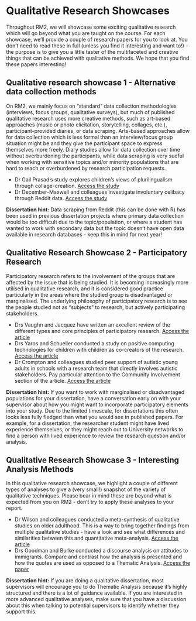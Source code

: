 # Qualitative Research Showcases {#appendix_a_showcase}

Throughout RM2, we will showcase some exciting qualitative research which will go beyond what you are taught on the course. For each showcase, we'll provide a couple of research papers for you to look at. You don't need to read these in full (unless you find it interesting and want to!) - the purpose is to give you a little taster of the multifaceted and creative things that can be achieved with qualitative methods.  We hope that you find these papers interesting! 

## Qualitative research showcase 1 - Alternative data collection methods

On RM2, we mainly focus on "standard" data collection methodologies (interviews, focus groups, qualitative surveys), but much of published qualitative research uses more creative methods, such as art-based approaches (music or photo elicitation, storytelling, collages, etc.), participant-provided diaries, or data scraping. Arts-based approaches allow for data collection which is less formal than an interview/focus group situation might be and they give the participant space to express themselves more freely. Diary studies allow for data collection over time without overburdening the participants, while data scraping is very sueful when working with sensitive topics and/or minority populations that are hard to reach or overburdened by research participation requests. 

- Dr Gail Prasad's study explores children's views of plurilingualism through collage-creation. [Access the study](https://www.tandfonline.com/doi/full/10.1080/13670050.2017.1420033){target="_blank"}
- Dr December-Maxwell and colleagues investigate involuntary celibacy through Reddit data. [Access the study](https://link.springer.com/article/10.1007/s12119-020-09724-6){target="_blank"}

**Dissertation hint:** Data scraping from Reddit (this can be done with R) has been used in previous dissertation projects where primary data collection would be too difficult due to the topic/population, or where a student has wanted to work with secondary data but the topic doesn't have open data available in research databases - keep this in mind for next year!


## Qualitative Research Showcase 2 - Participatory Research

Participatory research refers to the involvement of the groups that are affected by the issue that is being studied. It is becoming increasingly more utilised in qualitative research, and it is considered good practice particularly in the areas where the studied group is disadvantaged or marginalised. The underlying philosophy of participatory research is to see the people studied not as "subjects" to research, but actively participating stakeholders. 

- Drs Vaughn and Jacquez have written an excellent review of the different types and core principles of participatory research. [Access the article](https://jprm.scholasticahq.com/article/13244-participatory-research-methods-choice-points-in-the-research-process){target="_blank"}
- Drs Yaros and Schueller conducted a study on positive computing technologies for children with children as co-creators of the research. [Access the article](https://www.jmir.org/2017/1/e14/){target="_blank"}
- Dr Crompton and colleagues studied peer support of autistic young adults in schools with a research team that directly involves autistic stakeholders. Pay particular attention to the Community Involvement section of the article. [Access the article](https://journals.sagepub.com/doi/full/10.1177/13623613221081189){target="_blank"}

**Dissertation hint:** If you want to work with marginalised or disadvantaged populations for your dissertation, have a conversation early on with your supervisor about how you might want to incorporate participatory elements into your study. Due to the limited timescale, for dissertations this often looks less fully fledged than what you would see in published papers. For example, for a dissertation, the researcher student might have lived experience themselves, or they might reach out to University networks to find a person with lived experience to review the research question and/or analysis. 


## Qualitative Research Showcase 3 - Interesting Analysis Methods

In this qualitative research showcase, we highlight a couple of different types of analyses to give a (very small!) snapshot of the variety of qualitative techniques. Please bear in mind these are beyond what is expected from you on RM2 - don't try to apply these analyses to your report. 

- Dr Wilson and colleagues conducted a meta-synthesis of qualitative studies on older adulthood. This is a way to bring together findings from multiple qualitative studies - have a look and see what differences and similarities between this and quantitative meta-analysis. [Access the article](https://www.cambridge.org/core/journals/ageing-and-society/article/abs/developing-a-model-of-resilience-in-older-adulthood-a-qualitative-metasynthesis/AE8457482A9371FF74F391E97E43800F){target="_blank"}
- Drs Goodman and Burke conducted a discourse analysis on attitudes to immigrants. Compare and contrast how the analysis is presented and how the quotes are used as opposed to a Thematic Analysis. [Access the paper](https://journals.sagepub.com/doi/abs/10.1177/0957926509360743){target="_blank"}

**Dissertation hint:** If you are doing a qualitative dissertation, most supervisors will encourage you to do Thematic Analysis because it's highly structured and there is a lot of guidance available. If you are interested in more advanced qualitative analyses, make sure that you have a discussion about this when talking to potential supervisors to identify whether they support this.
